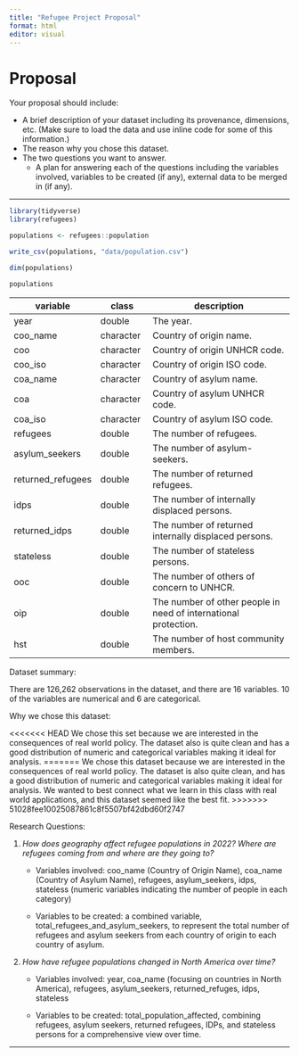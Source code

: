 ```yaml
---
title: "Refugee Project Proposal"
format: html
editor: visual
---
```


# Proposal

Your proposal should include:

-   A brief description of your dataset including its provenance, dimensions, etc. (Make sure to load the data and use inline code for some of this information.)
-   The reason why you chose this dataset.
-   The two questions you want to answer.
    -   A plan for answering each of the questions including the variables involved, variables to be created (if any), external data to be merged in (if any).

***

```r
library(tidyverse)
library(refugees)

populations <- refugees::population

write_csv(populations, "data/population.csv")
```

```r
dim(populations)

populations
```

| variable          | class     | description                                                     |
|--------------|--------------|--------------------------------------------|
| year              | double    | The year.                                                       |
| coo_name          | character | Country of origin name.                                         |
| coo               | character | Country of origin UNHCR code.                                   |
| coo_iso           | character | Country of origin ISO code.                                     |
| coa_name          | character | Country of asylum name.                                         |
| coa               | character | Country of asylum UNHCR code.                                   |
| coa_iso           | character | Country of asylum ISO code.                                     |
| refugees          | double    | The number of refugees.                                         |
| asylum_seekers    | double    | The number of asylum-seekers.                                   |
| returned_refugees | double    | The number of returned refugees.                                |
| idps              | double    | The number of internally displaced persons.                     |
| returned_idps     | double    | The number of returned internally displaced persons.            |
| stateless         | double    | The number of stateless persons.                                |
| ooc               | double    | The number of others of concern to UNHCR.                       |
| oip               | double    | The number of other people in need of international protection. |
| hst               | double    | The number of host community members.                           |

Dataset summary:

There are 126,262 observations in the dataset, and there are 16 variables. 10 of the variables are numerical and 6 are categorical.

Why we chose this dataset:

<<<<<<< HEAD
We chose this set because we are interested in the consequences of real world policy. The dataset also is quite clean and has a good distribution of numeric and categorical variables making it ideal for analysis.
=======
We chose this dataset because we are interested in the consequences of real world policy. The dataset is also quite clean, and has a good distribution of numeric and categorical variables making it ideal for analysis.
We wanted to best connect what we learn in this class with real world applications, and this dataset seemed like the best fit.
>>>>>>> 51028fee10025087861c8f5507bf42dbd60f2747

Research Questions:

1.  *How does geography affect refugee populations in 2022? Where are refugees coming from and where are they going to?*
    -   Variables involved: coo_name (Country of Origin Name), coa_name (Country of Asylum Name), refugees, asylum_seekers, idps, stateless (numeric variables indicating the number of people in each category)

    -   Variables to be created: a combined variable, total_refugees_and_asylum_seekers, to represent the total number of refugees and asylum seekers from each country of origin to each country of asylum.
2.  *How have refugee populations changed in North America over time?*
    -   Variables involved: year, coa_name (focusing on countries in North America), refugees, asylum_seekers, returned_refuges, idps, stateless

    -   Variables to be created: total_population_affected, combining refugees, asylum seekers, returned refugees, IDPs, and stateless persons for a comprehensive view over time. 

***

